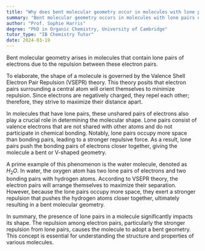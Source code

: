 ```yaml
---
title: "Why does bent molecular geometry occur in molecules with lone pairs?"
summary: "Bent molecular geometry occurs in molecules with lone pairs due to the repulsion between electron pairs."
author: "Prof. Sophie Harris"
degree: "PhD in Organic Chemistry, University of Cambridge"
tutor_type: "IB Chemistry Tutor"
date: 2024-03-19
---
```


Bent molecular geometry arises in molecules that contain lone pairs of electrons due to the repulsion between these electron pairs.

To elaborate, the shape of a molecule is governed by the Valence Shell Electron Pair Repulsion (VSEPR) theory. This theory posits that electron pairs surrounding a central atom will orient themselves to minimize repulsion. Since electrons are negatively charged, they repel each other; therefore, they strive to maximize their distance apart.

In molecules that have lone pairs, these unshared pairs of electrons also play a crucial role in determining the molecular shape. Lone pairs consist of valence electrons that are not shared with other atoms and do not participate in chemical bonding. Notably, lone pairs occupy more space than bonding pairs, leading to a stronger repulsive force. As a result, lone pairs push the bonding pairs of electrons closer together, giving the molecule a bent or V-shaped geometry.

A prime example of this phenomenon is the water molecule, denoted as $H_2O$. In water, the oxygen atom has two lone pairs of electrons and two bonding pairs with hydrogen atoms. According to VSEPR theory, the electron pairs will arrange themselves to maximize their separation. However, because the lone pairs occupy more space, they exert a stronger repulsion that pushes the hydrogen atoms closer together, ultimately resulting in a bent molecular geometry.

In summary, the presence of lone pairs in a molecule significantly impacts its shape. The repulsion among electron pairs, particularly the stronger repulsion from lone pairs, causes the molecule to adopt a bent geometry. This concept is essential for understanding the structure and properties of various molecules.
    